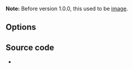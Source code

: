 {{Module|name=scene|type=Video filter|first_version=1.0.0|description=Send your video to picture files}}

'''Note:''' Before version 1.0.0, this used to be [[Documentation:Modules/image|image]].

== Options ==
{{Option
|name=scene-format
|value=string
|default=png
|description=Image format. Format of the output images ([[png]], [[jpeg]], ...)
}}
{{Option
|name=scene-width
|value=integer
|description=Image width. You can enforce the image width. By default (-1) VLC will adapt to the video characteristics
|default=-1
}}
{{Option
|name=scene-height
|value=integer
|description=Image height. You can enforce the image height. By default (-1) VLC will adapt to the video characteristics
|default=-1
}}
{{Option
|name=scene-prefix
|value=string
|default=scene
|description=Filename prefix. Prefix of the output images filenames. Output filenames will have the "prefixNUMBER.format" form if <var>scene-replace</var> is not true
}}
{{Option
|name=scene-path
|value=string
|default=NULL
|description=Directory path prefix. Directory path where images files should be saved. If not set, then images will be automatically saved in users homedir
}}
{{Option
|name=scene-replace
|value=boolean
|description=Always write to the same file. Always write to the same file instead of creating one file per image. In this case, the number is not appended to the filename
|default=disabled
}}
{{Option
|name=scene-ratio
|value=integer
|default=50
|min=1
|max=<var>INT_MAX</var>
|description=Recording ratio. Ratio of images to record. 3 means that one image out of three is recorded
}}

== Source code ==
* {{VLCSourceFile|modules/video_filter/scene.c}}

{{Documentation}}